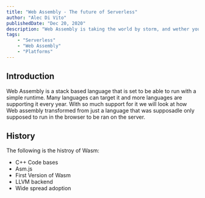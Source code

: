 ```yaml
---
title: "Web Assembly - The future of Serverless"
author: "Alec Di Vito"
publishedDate: "Dec 20, 2020"
description: "Web Assembly is taking the world by storm, and wether you like it or not it maybe the next 'java' like language that all other programming languages compile down to so how does it play a part in todays serverless landscape"
tags:
    - "Serverless"
    - "Web Assembly"
    - "Platforms"
---
```


## Introduction

Web Assembly is a stack based language that is set to be able to run with a simple
runtime. Many languages can target it and more languages are supporting it every
year. With so much support for it we will look at how Web assembly transformed from
just a language that was supposadle only supposed to run in the browser to be ran
on the server.

## History

The following is the histroy of Wasm:

- C++ Code bases
- Asm.js
- First Version of Wasm
- LLVM backend
- Wide spread adoption

